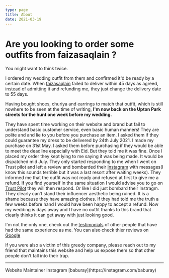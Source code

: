 ```yaml
---
type: page
title: About
date: 2021-03-19
---
```


# Are you looking to order some outfits from faizasaqlain ?

You might want to think twice.

I ordered my wedding outfit from them and confirmed it'd be ready by a certain date.
When [faizasaqlain](https://www.faizasaqlain.pk/) failed to deliver within 45 days as agreed, instead of admitting it and
refunding me, they just change the delivery date to 55 days.

Having bought shoes, churiya and earrings to match that outfit, which is still nowhere to be seen at the time of writing,
**I'm now back on the Upton Park streets for the hunt one week before my wedding.**

They have spent time working on their website and brand but fail to understand basic customer service, even basic human manners!
They are polite and and lie to you before you purchase an item.
I asked them if they could guarantee my dress to be delivered by 24th July 2021. I made my purchase on 31st May. 
I asked them before purchasing if they would be able to meet the deadline especially with Eid. But they told me it was fine.
Once I placed my order they kept lying to me saying it was being made. It would be dispatched mid July.
They only started responding to me when I went on Trust pilot and left a review and bombarded their [Instagram](https://www.instagram.com/faizasaqlain/?hl=en) with messages(I know this sounds terrible but it was a last resort after waiting weeks).
They informed me that the outfit was not ready and refused at first to give me a refund. 
If you find yourself in the same situation I would advise you to go on [Trust Pilot](https://www.trustpilot.com/review/faizasaqlain.pk) they will then respond. Or like I did just bombard their Instragm. They clearly can’t stand their influencer aesthetic being ruined. 
It is a shame because they have amazing clothes. If they had told me the truth a few weeks before hand I would have been happy to accept a refund. Now my wedding is days away and I have no outfit thanks to this brand that clearly thinks it can get away with just looking good.


I'm not the only one, check out the [testimonials](/testimonials) of other people that have had the same experience as me.
You can also check thier reviews on [Google](https://www.google.com/search?q=faiza+saqlan&hl=en&source=hp&ei=4U37YMbuDs-E8gLckrX4AQ&iflsig=AINFCbYAAAAAYPtb8SDckxd-Mp6EVq9GR8uvJ50EwG4P&oq=faiza+saqlan&gs_lcp=Cgdnd3Mtd2l6EAMyBwgAELEDEAoyBAgAEAoyBAgAEAoyBAgAEAoyBAgAEAoyBAgAEAoyBAgAEAoyBAgAEAoyBAgAEAoyBAgAEAo6CAgAELEDEIMBOgIIADoFCAAQsQM6AgguOggILhDHARCjAjoFCC4QsQM6CAguELEDEIMBOgsILhCxAxDHARCjAjoRCC4QsQMQgwEQxwEQrwEQkwI6DgguELEDEIMBEMcBEK8BOgsILhDHARCvARCTAjoICC4QxwEQrwFQrwhYnRhg2RtoAHAAeACAAfICiAH4FZIBBzEuNC40LjOYAQCgAQGqAQdnd3Mtd2l6&sclient=gws-wiz&ved=0ahUKEwiG4-jIqfrxAhVPglwKHVxJDR8Q4dUDCAo&uact=5#lrd=0x39190448e7430b2d:0xabb48fd589682c81,1,,,)

If you were also a victim of this greedy company, please reach out to my friend that maintains this website and
help us expose them so that other people don't fall into their trap.

---


<div>
  Website Maintainer Instagram [baburay](https://instagram.com/baburay)
  <br />
</div>
